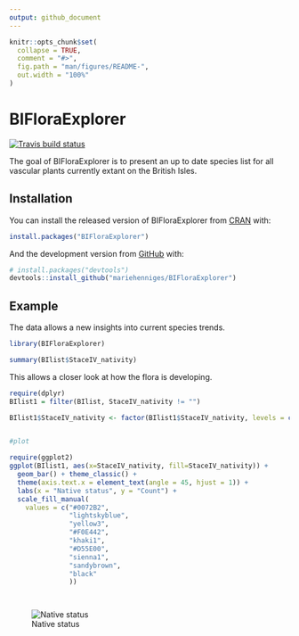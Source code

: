 ```yaml
---
output: github_document
---
```


<!-- README.md is generated from README.Rmd. Please edit that file -->

```r
knitr::opts_chunk$set(
  collapse = TRUE,
  comment = "#>",
  fig.path = "man/figures/README-",
  out.width = "100%"
)
```

# BIFloraExplorer

<!-- badges: start -->
[![Travis build status](https://travis-ci.com/mariehenniges/BIFloraExplorer.svg?branch=master)](https://travis-ci.com/mariehenniges/BIFloraExplorer)
<!-- badges: end -->

The goal of BIFloraExplorer is to present an up to date species list for all vascular plants currently extant on the British Isles.


## Installation

You can install the released version of BIFloraExplorer from [CRAN](https://CRAN.R-project.org) with:

``` r
install.packages("BIFloraExplorer")
```

And the development version from [GitHub](https://github.com/) with:

``` r
# install.packages("devtools")
devtools::install_github("mariehenniges/BIFloraExplorer")
```
## Example

The data allows a new insights into current species trends.

```r
library(BIFloraExplorer)

summary(BIlist$StaceIV_nativity)


```

This allows a closer look at how the flora is developing.

```r
require(dplyr)
BIlist1 = filter(BIlist, StaceIV_nativity != "")

BIlist1$StaceIV_nativity <- factor(BIlist1$StaceIV_nativity, levels = c("N", "?N", "Arch-denizen", "Arch-colonist", "Arch-cultd", "Neo-natd", "Neo-casual", "Neo-surv", "Neonative"))


#plot

require(ggplot2)
ggplot(BIlist1, aes(x=StaceIV_nativity, fill=StaceIV_nativity)) + 
  geom_bar() + theme_classic() +
  theme(axis.text.x = element_text(angle = 45, hjust = 1)) +
  labs(x = "Native status", y = "Count") +
  scale_fill_manual(
    values = c("#0072B2",
               "lightskyblue",
               "yellow3",
               "#F0E442", 
               "khaki1", 
               "#D55E00", 
               "sienna1", 
               "sandybrown", 
               "black"
               ))




```


![Native status](images/native_status.png)

